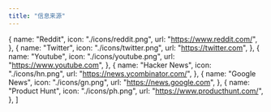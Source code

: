 ```yaml
---
title: "信息来源"
---
```


  {
    name: "Reddit",
    icon: "./icons/reddit.png",
    url: "https://www.reddit.com/",
  },
  {
    name: "Twitter",
    icon: "./icons/twitter.png",
    url: "https://twitter.com",
  },
  {
    name: "Youtube",
    icon: "./icons/youtube.png",
    url: "https://www.youtube.com",
  },
  {
    name: "Hacker News",
    icon: "./icons/hn.png",
    url: "https://news.ycombinator.com/",
  },
  {
    name: "Google News",
    icon: "./icons/gn.png",
    url: "https://news.google.com",
  },
  {
    name: "Product Hunt",
    icon: "./icons/ph.png",
    url: "https://www.producthunt.com/",
  },
]
